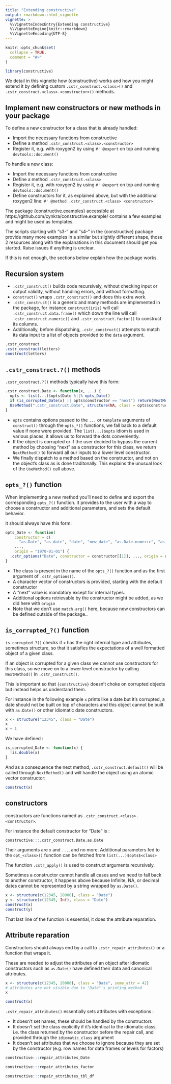 ```yaml
---
title: "Extending constructive"
output: rmarkdown::html_vignette
vignette: >
  %\VignetteIndexEntry{Extending constructive}
  %\VignetteEngine{knitr::rmarkdown}
  %\VignetteEncoding{UTF-8}
---
```


```r
knitr::opts_chunk$set(
  collapse = TRUE,
  comment = "#>"
)
```

```r
library(constructive)
```

We detail in this vignette how {constructive} works and how
you might extend it by defining custom  `.cstr_construct.<class>()` and 
`.cstr_construct.<class>.<constructor>()` methods.


## Implement new constructors or new methods in your package

To define a new constructor for a class that is already handled:

* Import the necessary functions from constructive
* Define a method `.cstr_construct.<class>.<constructor>`
* Register it, e.g. with roxygen2 by using `#' @export` on top and running
  `devtools::document()`

To handle a new class:

* Import the necessary functions from constructive
* Define a method `.cstr_construct.<class>`
* Register it, e.g. with roxygen2 by using `#' @export` on top and running
  `devtools::document()`
* Define constructors for it, as explained above,
  but with the additional roxygen2 line: `#' @method .cstr_construct.<class> <constructor>`

The package {constructive.examples} accessible at https://github.com/cynkra/constructive.example/
contains a few examples and might be used as templates.

The scripts starting with "s3-" and "s4-" in the {constructive} package provide
many more examples in a similar but slightly different shape, those 2
resources along with the explanations in this document should get you started.
Raise issues if anything is unclear.

If this is not enough, the sections below explain how the package works.

## Recursion system

* `.cstr_construct()` builds code recursively, without checking input or output validity, 
  without handling errors, and without formatting.
* `construct()` wraps `.cstr_construct()` and does this extra work.
* `.cstr_construct()` is a generic and many methods are implemented in the package, for
  instance `construct(iris)` will call `.cstr_construct.data.frame()` which down the line
  will call `.cstr_construct.numeric()` and `.cstr_construct.factor()` to construct its columns.
* Additionally, before dispatching, `.cstr_construct()` attempts to match its data input
  to a list of objects provided to the `data` argument.
  
```r
.cstr_construct
.cstr_construct(letters)
construct(letters)
```

## `.cstr_construct.?()` methods

`.cstr_construct.?()` methods typically have this form:

```r
.cstr_construct.Date <- function(x, ...) {
  opts <- list(...)$opts$Date %||% opts_Date()
  if (is_corrupted_Date(x) || opts$constructor == "next") return(NextMethod())
  UseMethod(".cstr_construct.Date", structure(NA, class = opts$constructor))
}
```

* `opts` contains options passed to the `...` or `template` arguments of 
  `construct()` through the `opts_*()` functions, we fall back to a default value if none were provided.
  The `list(...)$opts` idiom is used in various places, it allows us to forward
  the dots conveniently. 
* If the object is corrupted or if the user decided to bypass the current method by
  choosing "next" as a constructor for this class, we return `NextMethod()` to
  forward all our inputs to a lower level constructor.
* We finally dispatch to a method based on the constructor, and not on the object's
  class as is done traditonally. This explains the unusual look of the `UseMethod()`
  call above.
  
## `opts_?()` function

When implementing a new method you'll need to define and export the corresponding
`opts_?()` function. It provides to the user with a way to choose a constructor and 
additional parameters, and sets the default behavior.

It should always have this form:

```r
opts_Date <- function(
    constructor = c(
      "as.Date", "as_date", "date", "new_date", "as.Date.numeric", "as_date.numeric", "next", "double"), 
    ..., 
    origin = "1970-01-01") {
  .cstr_options("Date", constructor = constructor[[1]], ..., origin = origin)
}
```

* The class is present in the name of the `opts_?()` function and as the first
  argument of `.cstr_options()`.
* A character vector of constructors is provided, starting with the default constructor
* A "next" value is mandatory except for internal types.
* Additional options retrievable by the constructor might be added, as we did here with
  `origin`
* Note that we don't use `match.arg()` here, because new constructors can be defined
  outside of the package..

## `is_corrupted_?()` function

`is_corrupted_?()` checks if `x` has the right internal type and attributes,
sometimes structure, so that it satisfies the expectations of a well formatted object
of a given class.

If an object is corrupted for a given class we cannot use constructors for this
class, so we move on to a lower level constructor by calling `NextMethod()` in
`.cstr_construct()`.

This is important so that `{constructive}` doesn't choke on corrupted objects but
instead helps us understand them.

For instance in the following example `x` prints like a date but it's corrupted,
a date should not be built on top of characters and this object cannot be built
with `as.Date()` or other idiomatic date constructors.

```r
x <- structure("12345", class = "Date")
x
x + 1
```

We have defined : 

```r
is_corrupted_Date <- function(x) {
  !is.double(x)
}
```

And as a consequence the next method, `.cstr_construct.default()` will be called
through `NextMethod()` and will handle the object using an atomic vector constructor:

```r
construct(x)
```

## constructors

constructors are functions named as `.cstr_construct.<class>.<constructor>`.

For instance the default constructor for "Date" is :

```r
constructive:::.cstr_construct.Date.as.Date
```

Their arguments are `x` and `...`, and no more. Additional parameters fed
to the `opt_<class>()` function can be fetched from `list(...)$opts$<class>`

The function `.cstr_apply()` is used to construct arguments recursively.

Sometimes a constructor cannot handle all cases and we need to fall back to
another constructor, it happens above because Infinite, NA, or decimal dates
cannot be represented by a string wrapped by `as.Date()`.

```r
x <- structure(c(12345, 20000), class = "Date")
y <- structure(c(12345, Inf), class = "Date")
construct(x)
construct(y)
```

That last line of the function is essential, it does the attribute reparation.

## Attribute reparation

Constructors should always end by a call to `.cstr_repair_attributes()` or a function
that wraps it.

These are needed to adjust the attributes of an object after idiomatic constructors such as `as.Date()` have defined their data and canonical attributes.

```r
x <- structure(c(12345, 20000), class = "Date", some_attr = 42)
# attributes are not visible due to "Date"'s printing method
x

construct(x)
```

`.cstr_repair_attributes()` essentially sets attributes with exceptions :

* It doesn't set names, these should be handled by the constructors
* It doesn't set the class explicitly if it's identical to the idiomatic class, i.e. the
  class returned by the constructor before the repair call, and provided through the
  `idiomatic_class` argument
* It doesn't set attributes that we choose to ignore because they are set by the
  constructor (e.g. row names for data frames or levels for factors)

```r
constructive:::repair_attributes_Date

constructive:::repair_attributes_factor

constructive:::repair_attributes_tbl_df
```

